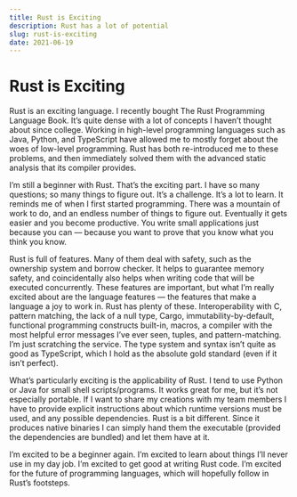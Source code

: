 ```yaml
---
title: Rust is Exciting
description: Rust has a lot of potential
slug: rust-is-exciting
date: 2021-06-19
---
```


# Rust is Exciting

Rust is an exciting language. I recently bought The Rust Programming Language Book. It’s quite dense with a lot of concepts I haven’t thought about since college. Working in high-level programming languages such as Java, Python, and TypeScript have allowed me to mostly forget about the woes of low-level programming. Rust has both re-introduced me to these problems, and then immediately solved them with the advanced static analysis that its compiler provides.

I’m still a beginner with Rust. That’s the exciting part. I have so many questions; so many things to figure out. It’s a challenge. It’s a lot to learn. It reminds me of when I first started programming. There was a mountain of work to do, and an endless number of things to figure out. Eventually it gets easier and you become productive. You write small applications just because you can — because you want to prove that you know what you think you know.

Rust is full of features. Many of them deal with safety, such as the ownership system and borrow checker. It helps to guarantee memory safety, and coincidentally also helps when writing code that will be executed concurrently. These features are important, but what I’m really excited about are the language features — the features that make a language a joy to work in. Rust has plenty of these. Interoperability with C, pattern matching, the lack of a null type, Cargo, immutability-by-default, functional programming constructs built-in, macros, a compiler with the most helpful error messages I’ve ever seen, tuples, and pattern-matching. I’m just scratching the service. The type system and syntax isn’t quite as good as TypeScript, which I hold as the absolute gold standard (even if it isn’t perfect).

What’s particularly exciting is the applicability of Rust. I tend to use Python or Java for small shell scripts/programs. It works great for me, but it’s not especially portable. If I want to share my creations with my team members I have to provide explicit instructions about which runtime versions must be used, and any possible dependencies. Rust is a bit different. Since it produces native binaries I can simply hand them the executable (provided the dependencies are bundled) and let them have at it.

I’m excited to be a beginner again. I’m excited to learn about things I’ll never use in my day job. I’m excited to get good at writing Rust code. I’m excited for the future of programming languages, which will hopefully follow in Rust’s footsteps.
